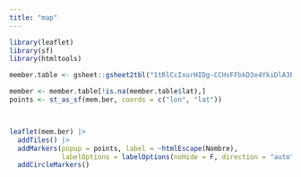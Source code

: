 ```yaml
---
title: "map"
---
```



``` r
library(leaflet)
library(sf)
library(htmltools)

member.table <- gsheet::gsheet2tbl("1tRlCcIxurHIDg-CCHsFFbkD3e4YkiDlA3PkFlTcBlk8") 

member <- member.table[!is.na(member.table$lat),]
points <- st_as_sf(mem.ber, coords = c("lon", "lat"))



leaflet(mem.ber) |> 
  addTiles() |> 
  addMarkers(popup = points, label = ~htmlEscape(Nombre),
             labelOptions = labelOptions(noHide = F, direction = "auto")) |> 
  addCircleMarkers()
  
```